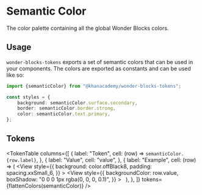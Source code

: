 




<Meta title="Packages / Tokens / Semantic Color" />

# Semantic Color

<ComponentInfo name={packageConfig.name} version={packageConfig.version} />

The color palette containing all the global Wonder Blocks colors.

## Usage

`wonder-blocks-tokens` exports a set of semantic colors that can be used in your
components. The colors are exported as constants and can be used like so:

```ts
import {semanticColor} from "@khanacademy/wonder-blocks-tokens";

const styles = {
    background: semanticColor.surface.secondary,
    border: semanticColor.border.strong,
    color: semanticColor.text.primary,
};
```

## Tokens

<TokenTable
    columns={[
        {
            label: "Token",
            cell: (row) => <code>semanticColor.{row.label}</code>,
        },
        {
            label: "Value",
            cell: "value",
        },
        {
            label: "Example",
            cell: (row) => (
                <View
                    style={{
                        background: color.offBlack8,
                        padding: spacing.xxSmall_6,
                    }}
                >
                    <View
                        style={{
                            backgroundColor: row.value,
                            boxShadow: "0 0 0 1px rgba(0, 0, 0, 0.1)",
                        }}
                    >
                        &nbsp;
                    </View>
                </View>
            ),
        },
    ]}
    tokens={flattenColors(semanticColor)}
/>
